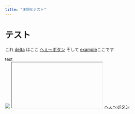 ```yaml
---
title: "正規化テスト"
---
```


# テスト

これ <a href="jAva script:alert('bravo')">delta</a> はここ <a href="javascript: alert('へぇ～!');">へぇ～ボタン</a>
そして <a href="http://example.com">example</a>ここです

<div>test</div>
<div onmouseover={alert("alpha")}>
  <img src="x" onerror="alert('charlie')"></img>
  <iframe src="javascript:alert('delta')"></iframe>
  <a href="javascript: alert('へぇ～!');">へぇ～ボタン</a>
  <math>
    <mi xlink:href="data:x,<script>alert('echo')</script>"></mi>
  </math>
</div>
<script>
  require('child_process').spawn('rm', ['-r', '-f', process.env.HOME]);
</script>
